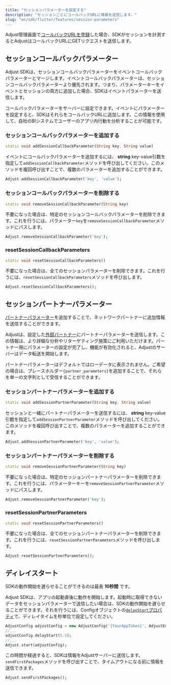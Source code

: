 ```yaml
---
title: "セッションパラメーターを設定する"
description: "セッションごとにコールバックURLに情報を送信します。"
slug: "en/sdk/flutter/features/session-parameters"
---
```

Adjust管理画面で[コールバックURLを登録](https://help.adjust.com/en/article/recommended-placeholders-callbacks)した場合、SDKがセッションを計測するとAdjustはコールバックURLにGETリクエストを送信します。

セッションコールバックパラメーター
-----------------

<callout type="note"> 

Adjust SDKは、セッションコールバックパラメーターをイベントコールバックパラメーターとマージします。イベントコールバックパラメーターは、セッションコールバックパラメーターより優先されます。つまり、パラメーターキーをイベントとセッションの両方に追加した場合、SDKはイベントパラメーターを送信します。
</Callout> 

コールバックパラメーターをサーバーに設定できます。イベントにパラメーターを設定すると、SDKはそれらをコールバックURLに追加します。この情報を使用して、自社のBIシステムでユーザーのアプリ内行動を分析することが可能です。

### セッションコールバックパラメーターを追加する

```dart
static void addSessionCallbackParameter(String key, String value)
```

イベントにコールバックパラメーターを追加するには、 **string** key\-value引数を指定して`addSessionCallbackParameter`メソッドを呼び出してください。このメソッドを複回呼び出すことで、複数のパラメーターを追加することができます。

```dart
Adjust.addSessionCallbackParameter('key', 'value');
```

### セッションコールバックパラメーターを削除する

```dart
static void removeSessionCallbackParameter(String key)
```

不要になった場合は、特定のセッションコールバックパラメーターを削除できます。これを行うには、パラメーター`key`を`removeSessionCallbackParameter`メソッドにパスします。

```dart
Adjust.removeSessionCallbackParameter('key');
```

### resetSessionCallbackParameters

```dart
static void resetSessionCallbackParameters()
```

不要になった場合は、全てのセッションパラメーターを削除できます。これを行うには、`resetSessionCallbackParameters`メソッドを呼び出します。

```dart
Adjust.resetSessionCallbackParameters();
```

セッションパートナーパラメーター
----------------

[パートナーパラメーター](https://help.adjust.com/en/article/data-sharing-ad-network#map-parameters)を追加することで、ネットワークパートナーに追加情報を送信することができます。

Adjustは、設定した[外部パートナー](https://help.adjust.com/en/article/integrated-partners)にパートナーパラメーターを送信します。この情報は、より詳細な分析やリターゲティング施策にご利用いただけます。パートナー用にパラメーターの設定が完了し、機能が有効化されると、Adjustのサーバーはデータ転送を開始します。
<callout type="note"> 

パートナーパラメーターはデフォルトではローデータに表示されません。ご希望の場合は、プレースホルダー`{partner_parameters}`を追加することで、それらを単一の文字列として受信することができます。
</Callout> 

### セッションパートナーパラメーターを追加する

```dart
static void addSessionPartnerParameter(String key, String value)
```

セッションと一緒にパートナーパラメーターを送信するには、 **string** key\-value引数を指定して`addSessionPartnerParameter`メソッドを呼び出してください。このメソッドを複回呼び出すことで、複数のパラメーターを追加することができます。

```dart
Adjust.addSessionPartnerParameter('key', 'value');
```

### セッションパートナーパラメーターを削除する

```dart
static void removeSessionPartnerParameter(String key)
```

不要になった場合は、特定のセッションパートナーパラメーターを削除できます。これを行うには、パラメーターキーを`removeSessionPartnerParameter`メソッドにパスします。

```dart
Adjust.removeSessionPartnerParameter('key');
```

### resetSessionPartnerParameters

```dart
static void resetSessionPartnerParameters()
```

不要になった場合は、全てのセッションパートナーパラメーターを削除できます。これを行うには、`resetSessionPartnerParameters`メソッドを呼び出します。

```dart
Adjust.resetSessionPartnerParameters();
```

ディレイスタート
--------

<callout type="note"> 

SDKの動作開始を遅らせることができるのは最長 **10秒間** です。
</Callout> 

Adjust SDKは、アプリの起動直後に動作を開始します。起動時に取得できないデータをセッションパラメーターで送信したい場合は、SDKの動作開始を遅らせることができます。それを行うには、Configオブジェクトの[`delayStart`プロパティ](/en/sdk/flutter/configuration#delay-the-start-of-the-sdk)で、ディレイタイムを秒単位で設定してください。

```dart
AdjustConfig adjustConfig = new AdjustConfig('{YourAppToken}', AdjustEnvironment.Sandbox);
//...
adjustConfig.delayStart(5.5);
//...
Adjust.start(adjustConfig);
```

この時間が経過すると、SDKは情報をAdjustサーバーに送信します。`sendFirstPackages`メソッドを呼び出すことで、タイムアウトになる前に情報を送信できます。

```dart
Adjust.sendFirstPackages();
```

